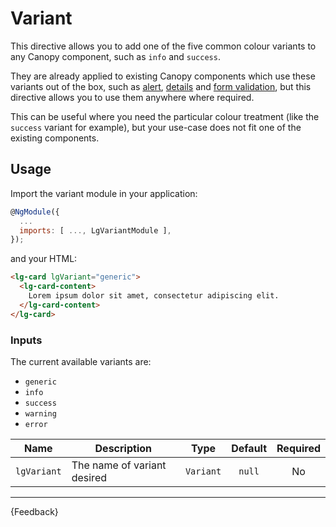 
<Meta title="Helpers/Directives/Variant/Guide" />

# Variant

This directive allows you to add one of the five common colour variants to any Canopy component, such as `info` and `success`.

They are already applied to existing Canopy components which use these variants out of the box, such as [alert](./?path=/docs/components-inline-message-alert-guide--page), [details](./?path=/docs/components-details-guide--page) and [form validation](./?path=/docs/components-forms-form-validation-guide--page), but this directive allows you to use them anywhere where required.

This can be useful where you need the particular colour treatment (like the `success` variant for example), but your use-case does not fit one of the existing components.

## Usage

Import the variant module in your application:

```js
@NgModule({
  ...
  imports: [ ..., LgVariantModule ],
});
```

and your HTML:

```html
<lg-card lgVariant="generic">
  <lg-card-content>
    Lorem ipsum dolor sit amet, consectetur adipiscing elit.
  </lg-card-content>
</lg-card>
```

### Inputs

The current available variants are:
- `generic`
- `info`
- `success`
- `warning`
- `error`

| Name        | Description                 |   Type    | Default | Required |
|-------------|-----------------------------|:---------:|:-------:|:--------:|
| `lgVariant` | The name of variant desired | `Variant` | `null`  |    No    |

---

<Markdown>{Feedback}</Markdown>
